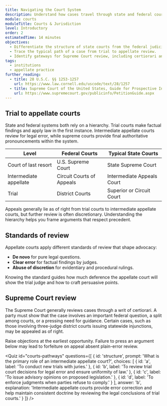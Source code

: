 ```yaml
---
title: Navigating the Court System
description: Understand how cases travel through state and federal courts and when review by higher tribunals is available.
module: courts
moduleTitle: Courts & Jurisdiction
level: Introductory
order: 2
estimatedTime: 14 minutes
objectives:
  - Differentiate the structure of state courts from the federal judiciary.
  - Trace the typical path of a case from trial to appellate review.
  - Identify gateways for Supreme Court review, including certiorari and appeals of right.
tags:
  - institutions
  - appellate practice
further_reading:
  - title: 28 U.S.C. §§ 1253-1257
    url: https://www.law.cornell.edu/uscode/text/28/1257
  - title: Supreme Court of the United States, Guide for Prospective Indigent Petitioners
    url: https://www.supremecourt.gov/publicinfo/PetitionGuide.aspx
---
```

## Trial to appellate courts

State and federal systems both rely on a hierarchy. Trial courts make factual findings and apply law in the first instance. Intermediate appellate courts review for legal error, while supreme courts provide final authoritative pronouncements within the system.

| Level | Federal Courts | Typical State Courts |
| --- | --- | --- |
| Court of last resort | U.S. Supreme Court | State Supreme Court |
| Intermediate appellate | Circuit Courts of Appeals | Intermediate Appeals Court |
| Trial | District Courts | Superior or Circuit Court |

Appeals generally lie as of right from trial courts to intermediate appellate courts, but further review is often discretionary. Understanding the hierarchy helps you frame arguments that respect precedent.

## Standards of review

Appellate courts apply different standards of review that shape advocacy:

- **De novo** for pure legal questions.
- **Clear error** for factual findings by judges.
- **Abuse of discretion** for evidentiary and procedural rulings.

Knowing the standard guides how much deference the appellate court will show the trial judge and how to craft persuasive points.

## Supreme Court review

The Supreme Court generally reviews cases through a writ of certiorari. A party must show that the case involves an important federal question, a split among courts, or a pressing need for guidance. Certain cases, such as those involving three-judge district courts issuing statewide injunctions, may be appealed as of right.

<Callout kind="info" title="Preserving issues for review">
  Raise objections at the earliest opportunity. Failure to press an argument below may lead to forfeiture on appeal absent plain-error review.
</Callout>

<Quiz
  id="courts-pathways"
  questions={[
    {
      id: 'structure',
      prompt: 'What is the primary role of an intermediate appellate court?',
      choices: [
        { id: 'a', label: 'To conduct new trials with juries.' },
        { id: 'b', label: 'To review trial court decisions for legal error and ensure uniformity of law.' },
        { id: 'c', label: 'To issue advisory opinions on proposed legislation.' },
        { id: 'd', label: 'To enforce judgments when parties refuse to comply.' }
      ],
      answer: 'b',
      explanation:
        'Intermediate appellate courts provide error correction and help maintain consistent doctrine by reviewing the legal conclusions of trial courts.'
    }
  ]}
/>
